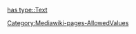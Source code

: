 {{Property
|Property name=TestProp1
|Mode=Allows
|Values=ValueA;ValueB;ValueC
|Default value=ValueB
}}
[[has type::Text]]
[[Category:Mediawiki-pages-AllowedValues]]